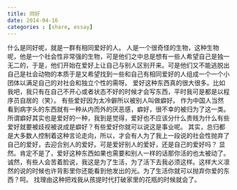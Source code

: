 ```yaml
---
title: 同好
date: 2014-04-16
categories : [share, essay]
---
```

什么是同好呢，就是一群有相同爱好的人。
人是一个很奇怪的生物，这种生物呢，他是一个社会性非常强的生物，可是他们之中总是想有一些人希望自己是独一无二的，于是，他们开始在爱好上让自己与别人区别开来。可是他们又不能逃脱出自己是社会动物的本质于是又希望找到一些和自己有相同爱好的人组成一个一个小团体以满足自己的对社会和独立个性的需呀。
爱好这种东西真的很大很多。比如我吧，我只有在自己不开心或者状态不好的时候才会写东西，平时我可是都是以程序员自居的（笑）。
有些爱好因为太冷僻所以被别人叫做癖好。
作为中国人当然看到病字头的东西就有一种从内而外的厌恶感，癖好，很不幸的被归为了这一类。所谓癖好其实也是爱好的一种，我到是觉得，爱好也不应该分什么贵贱为什么有些爱好就要被歧视被说成是癖好？有些爱好你就可以说这是事业呢。
其实，总归都是大多数人控制着这种言论走向，所以，才会有人为了我上一段说的社会性抛弃了自己的爱好，去迎合别人的爱好。可是爱好别人的爱好，还是自己的爱好吗？
显然。肯定不是了，爱好这种东西如果也需要和别人一样的话那你活的也太被动了。
诚然，有些人会苦着脸说，我这是为了生活，为了活下去我必须这样。这样大义凛然的说的时候也许背影里你还能看到他发出的光。为了生活你就可以抛弃你爱的东西？呵。
找理由这种把戏我从孩提时代打破家里的花瓶的时候就会了。

